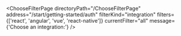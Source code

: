 

<ChooseFilterPage
  directoryPath="/ChooseFilterPage"
  address="/start/getting-started/auth"
  filterKind="integration"
  filters={['react', 'angular', 'vue', 'react-native']}
  currentFilter="all"
  message={'Choose an integration:'}
/>
